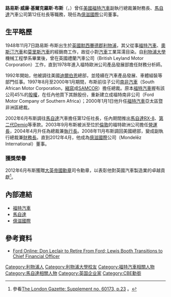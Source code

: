 {{Link style|time=2015-12-11T05:12:07+00:00}}
{{Infobox Person
| name        = 路易斯·布斯<br />Lewis Booth
| image       = 
| caption     = 
| birth_date  = 1948年11月7日
| birth_place = {{UK}}[[默西賽德郡|默西賽德郡]][[利物浦|利物浦]]
| death_date  = 
| death_place = 
| education   = [[利物浦大學|利物浦大學]]機械工程學系
| occupation  = [[億滋國際|億滋國際]]公司董事
| spouse      = 
| parents     = 
| children    = 
}}
'''路易斯·威廉·基爾克羅斯·布斯'''（{{lang-en|Lewis William Killcross Booth}}，{{bd|1948年|11月7日|||catIdx=Booth, Lewis}}）曾任[[美國|美國]][[福特汽車|福特汽車]]副執行總裁兼財務長、[[馬自達|馬自達]]汽車公司第12任社長等職務，現任為[[億滋國際|億滋國際]]公司董事。

== 生平略歷 ==
1948年11月7日路易斯·布斯出生於[[英國|英國]][[默西賽德郡|默西賽德郡]][[利物浦|利物浦]]，其父從事[[福特汽車|福特汽車]]、[[奧斯汀汽車|奧斯汀汽車]]和[[莫里斯汽車|莫里斯汽車]]的經銷商工作，故從小對[[汽車|汽車]]工業耳濡目染。自[[利物浦大學|利物浦大學]]機械工程學系畢業後，曾在英國禮蘭汽車公司（British Leyland Motor Corporation）工作，直到1978年進入福特歐洲公司產品發展部擔任財務分析師。

1992年開始，他被調往美國[[迪爾伯恩|迪爾伯恩]]總部，並陸續在汽車產品發展、車體組裝等部門任事。1997年8月至2000年1月期間，布斯前往子公司[[南非汽車|南非汽車]]（South African Motor Corporation，[[縮寫|縮寫]]成[[:en:Samcor|SAMCOR]]）擔任總裁。原本[[福特汽車|福特汽車]]握有該公司45%的[[股票|股權]]，在任內他買下其餘股份，重新建立成福特南非公司（Ford Motor Company of Southern Africa）；2000年1月1日他升任[[福特汽車|福特汽車]]亞太區暨非洲區總裁。

2002年6月布斯調往[[馬自達|馬自達]]汽車擔任第12任社長，任內期間推出[[馬自達RX-8|馬自達RX-8]]、[[馬自達2#第二代（2002年－2007年）|第二代Demio]]等車款。2003年9月布斯被派至位於[[倫敦|倫敦]]的福特歐洲公司擔任[[首席运营官|營運長]]，2004年4月升任為總裁兼[[首席执行官|執行長]]。2008年11月布斯調回美國總部，變成副執行總裁兼[[財務總監|財務長]]。直到2012年4月，他成為[[億滋國際|億滋國際]]公司（Mondelēz International）董事。

=== 獲獎榮譽 ===
2012年6月布斯獲贈[[大英帝國勳章|大英帝國勳章]]司令勳章，以表彰他對英國汽車製造業的卓越貢獻<ref>參看{{en}}[https://www.thegazette.co.uk/London/issue/60173/supplement/23 The London Gazette: Supplement no. 60173, p.23] {{Wayback|url=https://www.thegazette.co.uk/London/issue/60173/supplement/23 |date=20201022095057 }}。</ref>。

== 內部連結 ==
* [[福特汽車|福特汽車]]
* [[馬自達|馬自達]]
* [[億滋國際|億滋國際]]

== 參考資料 ==
* {{en}}[https://web.archive.org/web/20140307112945/http://www.at.ford.com/news/cn/ArticleArchives/27707.aspx Ford Online: Don Leclair to Retire From Ford; Lewis Booth Transitions to Chief Financial Officer]
{{Reflist}}

{{DEFAULTSORT:Booth, Lewis}}
[[Category:利物浦人|Category:利物浦人]]
[[Category:利物浦大學校友|Category:利物浦大學校友]]
[[Category:福特汽車相關人物|Category:福特汽車相關人物]]
[[Category:馬自達相關人物|Category:馬自達相關人物]]
[[Category:英国企业家|Category:英国企业家]]
[[Category:CBE勳銜|Category:CBE勳銜]]